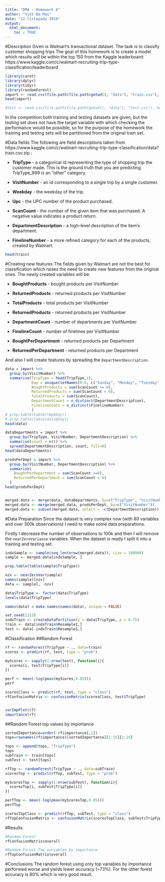 ```yaml
---
title: "DMA - Homework 6"
author: "Viet Ba Mai"
date: "12 listopada 2016"
output: 
  html_document:
    toc : TRUE
---
```



#Description
Given is Walmart's transactional dataset. The task is to classify customer shopping trips
The goal of this homework is to create a model which results will be within the top 150 from the Kaggle leaderboard:
https://www.kaggle.com/c/walmart-recruiting-trip-type-classification/leaderboard


```r
library(caret)
library(dplyr)
library(tidyr)
library(randomForest)
import <- read.csv(file.path(file.path(getwd(), "data"), "train.csv"), header=TRUE, sep=",", encoding="UTF-8")
head(import)

#test <- read.csv(file.path(file.path(getwd(), "data"), "test.csv"), header=TRUE, sep=",", encoding="UTF-8")
```

In the competition both training and testing datasets are given, but the testing set does not have the target variable with which checking the performance would be possible, so for the purpose of the homework the training and testing sets will be partitioned from the original train set.

#Data fields
The following are field descriptions taken from https://www.kaggle.com/c/walmart-recruiting-trip-type-classification/data?train.csv.zip :

- **TripType** - a categorical id representing the type of shopping trip the customer made. This is the ground truth that you are predicting. TripType_999 is an "other" category.

- **VisitNumber** - an id corresponding to a single trip by a single customer.

- **Weekday** - the weekday of the trip.

- **Upc** - the UPC number of the product purchased.

- **ScanCount** - the number of the given item that was purchased. A negative value indicates a product return.

- **DepartmentDescription** - a high-level description of the item's department.

- **FinelineNumber** - a more refined category for each of the products, created by Walmart.


```r
head(train)
```


#Creating new features
The fields given by Walmart are not the best for classification which raises the need to create new features from the original ones.
The newly created variables will be:

- **BoughtProducts** - bought products per VisitNumber

- **ReturnedProducts** - returned products per VisitNumber

- **TotalProducts** - total products per VisitNumber

- **ReturnedProducts** - returned products per VisitNumber

- **DepartmentCount** - number of departments per VisitNumber

- **FinelineCount** - number of finelines per VisitNumber

- **BoughtPerDepartment** - returned products per Department

- **ReturnedPerDepartment** - returned products per Department

And also I will create features by spreading the `DepartmentDescription`.
```r
data = import %>% 
  group_by(VisitNumber) %>%
  summarise(TripType = head(TripType,1),
            Day = unique(setNames(0:6, c("Sunday", "Monday", "Tuesday", "Wednesday", "Thursday", "Friday", "Saturday"))[Weekday])[1],
            BoughtProducts = sum(ScanCount >= 0),
            ReturnedProducts = sum(ScanCount < 0),
            TotalProducts = sum(ScanCount),
            DepartmentCount = n_distinct(DepartmentDescription),
            FinelineCount = n_distinct(FinelineNumber)
            )
# prop.table(table(tmp$Day))
# prop.table(table(data$Day))
head(data)

dataDepartments = import %>%
  group_by(TripType, VisitNumber, DepartmentDescription) %>%
  summarise(count = n()) %>%
  spread(DepartmentDescription, count, fill=0)
head(dataDepartments)

prodsPerDept = import %>%
  group_by(VisitNumber, DepartmentDescription) %>%
  summarise(
    BoughtPerDepartment = sum(ScanCount >=0),
    ReturnedPerDepartment = sum(ScanCount < 0)
  )
head(prodsPerDept)


merged.data <- merge(data, dataDepartments, by=c("TripType", "VisitNumber"))
merged.data <- merge(merged.data, prodsPerDept, by=c("VisitNumber"))
merged.data <- subset(merged.data, select = -c(DepartmentDescription))
```


#Data Preparation
Since the dataset is very complex now (with 80 variables and over 300k observations) I need to make some data preparations.

Firstly I decrease the number of observations to 100k and then I will remove the `nearZeroVariance` variables.
When the dataset is ready I split it into a training and testing set.

```r
indxSample <- sample(seq_len(nrow(merged.data)), size = 100000)
sample <- merged.data[indxSample, ]

prop.table(table(sample$TripType))

nzv <- nearZeroVar(sample)
names(sample)[nzv]
data <- sample[, -nzv]

data$TripType <- factor(data$TripType)
levels(data$TripType)

names(data) = make.names(names(data), unique = FALSE)

set.seed(1313)
indxTrain <- createDataPartition(y = data$TripType, p = 0.75)
train <- data[indxTrain$Resample1,]
test <- data[-indxTrain$Resample1,]
```


#Classification
##Random Forest
```r
rf <- randomForest(TripType ~ ., data=train)
scores <- predict(rf, test, type = "prob")

myScores <- sapply(1:nrow(test), function(i){
  scores[i, test$TripType[i]]
})

perf <- mean(-log(pmax(myScores,0.05)))
perf

scoresClass <- predict(rf, test, type = "class")
rfConfusionMatrix <- confusionMatrix(scoresClass, test$TripType)


varImpPlot(rf)
importance(rf)
```


##Random Forest top values by importance
```r
sortedImportance=order(-rf$importance[,1])
tops=rownames(rf$importance)[sortedImportance][1:15][1:15]

tops <- append(tops, "TripType")
tops
subTrain <- train[tops]
subTest <- test[tops]

rfTop <- randomForest(TripType ~ ., data=subTrain)
scoresTop <- predict(rfTop, subTest, type = "prob")

myScoresTop <- sapply(1:nrow(subTest), function(i){
  scoresTop[i, subTest$TripType[i]]
})

perfTop <- mean(-log(pmax(myScoresTop,0.05)))
perfTop

scoresTopClass <- predict(rfTop, subTest, type = "class")
rfTopConfusionMatrix <- confusionMatrix(scoresTopClass, subTest$TripType)
```


#Results
```r
#Random Forest
rfConfusionMatrix$overall

#Random Forest Top variables by importance
rfTopConfusionMatrix$overall
```

#Conclusions
The random forest using only top variables by importance performed worse and yields lower accuracy (~73%).
For the other forest accuracy is 80% which is very good result.